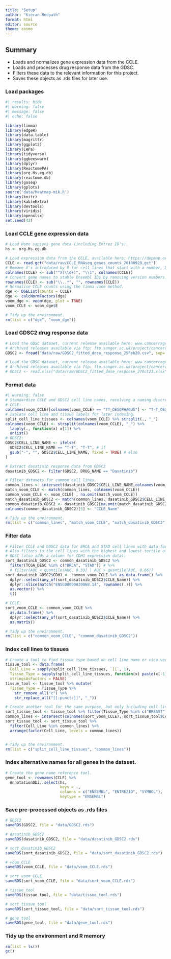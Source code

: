 ```yaml
---
title: "Setup"
author: "Kieran Redpath"
format: html
editor: source
theme: cosmo
---
```


## Summary
+ Loads and normalizes gene expression data from the CCLE.
+ Loads and processes drug response data from the GDSC.
+ Filters these data to the relevant information for this project.
+ Saves these objects as .rds files for later use.

### Load packages
```r
#| results: hide
#| warning: false
#| message: false
#| echo: false

library(limma)
library(edgeR)
library(data.table)
library(magrittr)
library(ggplot2)
library(CePa)
library(tidyverse)
library(ggbeeswarm)
library(dplyr)
library(ReactomePA)
library(org.Hs.eg.db)
library(reactome.db)
library(goseq)
library(gplots)
source('data/heatmap-mik.R')
library(knitr)
library(kableExtra)
library(devtools)
library(viridis)
library(openxlsx)
set.seed(42)
```

### Load CCLE gene expression data
```r
# Load Homo sapiens gene data (including Entrez ID's).
hs <- org.Hs.eg.db

# Load expression data from the CCLE, available here: https://depmap.org/portal/data_page/?tab=allData
CCLE <- read.gct("data/raw/CCLE_RNAseq_genes_counts_20180929.gct")
# Remove X's introduced by R for cell lines that start with a number, but not those that don't.
colnames(CCLE) <- sub("^X(\\d+)", "\\1", colnames(CCLE))
# Convert gene names to stable Ensembl IDs by removing version numbers.
rownames(CCLE) <- sub("\\..*", "", rownames(CCLE))
# Normalise CCLE counts using the limma voom method.
dge <- DGEList(counts = CCLE)
dge <- calcNormFactors(dge)
voom_dge <- voom(dge, plot = TRUE)
voom_CCLE <- voom_dge$E

# Tidy up the environment.
rm(list = c("dge", "voom_dge"))
```

### Load GDSC2 drug response data
```r
# Load the GDSC dataset, current release available here: www.cancerrxgene.org/downloads/bulk_download
# Archived releases available via ftp: ftp.sanger.ac.uk/project/cancerrxgene/releases/
GDSC2 <- fread("data/raw/GDSC2_fitted_dose_response_25Feb20.csv", sep= ';')

# Load the GDSC dataset, current release available here: www.cancerrxgene.org/downloads/bulk_download
# Archived releases available via ftp: ftp.sanger.ac.uk/project/cancerrxgene/releases/
# GDSC2 <- read.xlsx("data/raw/GDSC2_fitted_dose_response_27Oct23.xlsx")
```

### Format data
```r
#| warning: false
# Standardize CCLE and GDSC2 cell line names, resolving a naming discrepancy between between cellosaurus cell lines www.cellosaurus.org/CVCL_3174 and www.cellosaurus.org/CVCL_1774.
# CCLE:
colnames(voom_CCLE)[colnames(voom_CCLE) == "TT_OESOPHAGUS"] <- "T-T_OESOPHAGUS"
# Isolate cell line and tissue labels for later indexing.
split_cell_line_tissues <- colnames(voom_CCLE) %>% strsplit(., "_")
colnames(voom_CCLE) <- strsplit(colnames(voom_CCLE), "_") %>% 
  lapply(., function(x) x[1]) %>% 
  unlist()
# GDSC2:
GDSC2$CELL_LINE_NAME <- ifelse(
  GDSC2$CELL_LINE_NAME == "T-T", "T-T", # if
  gsub("-", "", GDSC2$CELL_LINE_NAME, fixed = TRUE) # else
)

# Extract dasatinib response data from GDSC2
dasatinib_GDSC2 <- filter(GDSC2, DRUG_NAME == "Dasatinib")

# Filter datasets for common cell lines.
common_lines <- intersect(dasatinib_GDSC2$CELL_LINE_NAME,colnames(voom_CCLE))
match_voom_CCLE <- match(common_lines, colnames(voom_CCLE))
common_voom_CCLE <- voom_CCLE[ , na.omit(match_voom_CCLE)]
match_dasatinib_GDSC2 <- match(common_lines, dasatinib_GDSC2$CELL_LINE_NAME)
common_dasatinib_GDSC2 <- dasatinib_GDSC2[na.omit(match_dasatinib_GDSC2),]
colnames(common_dasatinib_GDSC2)[5] <- "CCLE_Name"

# Tidy up the environment.
rm(list = c("common_lines", "match_voom_CCLE", "match_dasatinib_GDSC2"))
```

### Filter data
```r
# Filter CCLE and GDSC2 data for BRCA and STAD cell lines with data for dasatinib.
# Also filters to the cell lines with the highest and lowest tertile of AUC for dasatinib.
# GDSC (also adds a column for CDH1 expression data):
sort_dasatinib_GDSC2 <- common_dasatinib_GDSC2 %>%
  filter(TCGA_DESC %in% c("BRCA", "STAD")) # %>%
  # filter(AUC < quantile(AUC, 0.33) | AUC > quantile(AUC, 0.66))
sort_dasatinib_GDSC2$CDH1 <- common_voom_CCLE %>% as.data.frame() %>%
  dplyr::select(any_of(sort_dasatinib_GDSC2$CCLE_Name)) %>%
  dplyr::slice(match("ENSG00000039068.14", rownames(.))) %>%
  as.vector() %>%
  t()

# CCLE:
sort_voom_CCLE <- common_voom_CCLE %>%
  as.data.frame() %>%
  dplyr::select(any_of(sort_dasatinib_GDSC2$CCLE_Name)) %>% 
  as.matrix()

# Tidy up the environment.
rm(list = c("common_voom_CCLE", "common_dasatinib_GDSC2"))
```

### Index cell lines to tissues
```r
# Create a tool to find tissue type based on cell line name or vice versa.
tissue_tool <- data.frame(
  Cell_Line = sapply(split_cell_line_tissues, `[[`, 1),
  Tissue_Type = sapply(split_cell_line_tissues, function(x) paste(x[-1], collapse = "_")),
  stringsAsFactors = FALSE)
tissue_tool <- tissue_tool %>% mutate(
  Tissue_Type = Tissue_Type %>%
    str_remove_all("c") %>%
    str_replace_all("[[:punct:]]", "_"))

# Create another tool for the same purpose, but only including cell lines of interest.
sort_tissue_tool <- tissue_tool %>% filter(Tissue_Type %in% c("BREAST", "STOMACH"))
common_lines <- intersect(colnames(sort_voom_CCLE), sort_tissue_tool$Cell_Line)
sort_tissue_tool <- sort_tissue_tool %>%
  filter(Cell_Line %in% common_lines) %>%
  arrange(factor(Cell_Line, levels = common_lines))


# Tidy up the environment.
rm(list = c("split_cell_line_tissues", "common_lines"))
```

### Index alternative names for all genes in the dataset.
```r
# Create the gene name reference tool.
gene_tool <- rownames(CCLE) %>%
  AnnotationDbi::select(hs,
                        keys = .,
                        columns = c("ENSEMBL", "ENTREZID", "SYMBOL"),
                        keytype = "ENSEMBL")
```

### Save pre-processed objects as .rds files
```r
# GDSC2
saveRDS(GDSC2, file = "data/GDSC2.rds")

# dasatinib_GDSC2
saveRDS(dasatinib_GDSC2, file = "data/dasatinib_GDSC2.rds")

# sort_dasatinib_GDSC2
saveRDS(sort_dasatinib_GDSC2, file = "data/sort_dasatinib_GDSC2.rds")

# voom_CCLE
saveRDS(voom_CCLE, file = "data/voom_CCLE.rds")

# sort_voom_CCLE
saveRDS(sort_voom_CCLE, file = "data/sort_voom_CCLE.rds")

# tissue_tool
saveRDS(tissue_tool, file = "data/tissue_tool.rds")

# sort_tissue_tool
saveRDS(sort_tissue_tool, file = "data/sort_tissue_tool.rds")

# gene_tool
saveRDS(gene_tool, file = "data/gene_tool.rds")
```

### Tidy up the environment and R memory
```r
rm(list = ls())
gc()
```
